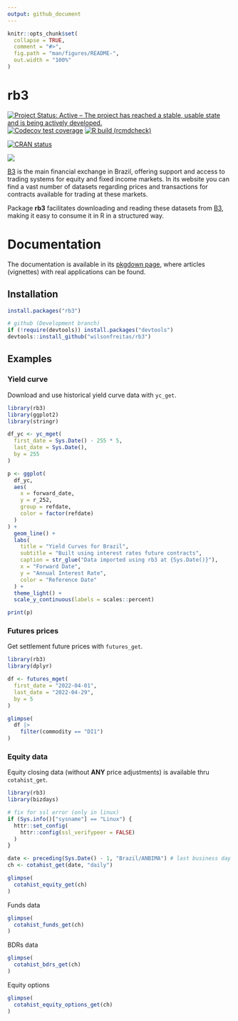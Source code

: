 ```yaml
---
output: github_document
---
```


<!-- README.md is generated from README.Rmd. Please edit that file -->

```r
knitr::opts_chunk$set(
  collapse = TRUE,
  comment = "#>",
  fig.path = "man/figures/README-",
  out.width = "100%"
)
```

# rb3

<!-- badges: start -->
[![Project Status: Active – The project has reached a stable, usable state and is being actively developed.](https://www.repostatus.org/badges/latest/active.svg)](https://www.repostatus.org/#active)
[![Codecov test coverage](https://codecov.io/gh/wilsonfreitas/rb3/branch/main/graph/badge.svg)](https://app.codecov.io/gh/wilsonfreitas/rb3?branch=main)
[![R build (rcmdcheck)](https://github.com/wilsonfreitas/rb3/workflows/R-CMD-check/badge.svg)](https://github.com/wilsonfreitas/rb3/actions)

[![CRAN status](https://www.r-pkg.org/badges/version/rb3)](https://CRAN.R-project.org/package=rb3)

[![](https://cranlogs.r-pkg.org/badges/rb3)](https://cran.r-project.org/package=rb3)

<!-- badges: end -->

[B3](https://www.b3.com.br)  is the main financial exchange in Brazil, offering 
support and access to trading systems for equity and fixed income markets. 
In its website you can find a vast number of datasets regarding prices and transactions 
for contracts available for trading at these markets. 

Package **rb3** facilitates downloading and reading these datasets from 
[B3](https://www.b3.com.br), making it easy to consume it in R in a structured way.


# Documentation

The documentation is available in its [pkgdown page](https://wilsonfreitas.github.io/rb3/),
where articles (vignettes) with real applications can be found.

## Installation

```r
install.packages("rb3")
```

```r
# github (Development branch)
if (!require(devtools)) install.packages("devtools")
devtools::install_github("wilsonfreitas/rb3")
```

## Examples

### Yield curve

Download and use historical yield curve data with `yc_get`.

```r
library(rb3)
library(ggplot2)
library(stringr)

df_yc <- yc_mget(
  first_date = Sys.Date() - 255 * 5,
  last_date = Sys.Date(),
  by = 255
)

p <- ggplot(
  df_yc,
  aes(
    x = forward_date,
    y = r_252,
    group = refdate,
    color = factor(refdate)
  )
) +
  geom_line() +
  labs(
    title = "Yield Curves for Brazil",
    subtitle = "Built using interest rates future contracts",
    caption = str_glue("Data imported using rb3 at {Sys.Date()}"),
    x = "Forward Date",
    y = "Annual Interest Rate",
    color = "Reference Date"
  ) +
  theme_light() +
  scale_y_continuous(labels = scales::percent)

print(p)
```

### Futures prices

Get settlement future prices with `futures_get`.

```r
library(rb3)
library(dplyr)

df <- futures_mget(
  first_date = "2022-04-01",
  last_date = "2022-04-29",
  by = 5
)

glimpse(
  df |>
    filter(commodity == "DI1")
)
```

### Equity data

Equity closing data (without **ANY** price adjustments) is available thru `cotahist_get`.

```r
library(rb3)
library(bizdays)

# fix for ssl error (only in linux)
if (Sys.info()["sysname"] == "Linux") {
  httr::set_config(
    httr::config(ssl_verifypeer = FALSE)
  )
}

date <- preceding(Sys.Date() - 1, "Brazil/ANBIMA") # last business day
ch <- cotahist_get(date, "daily")

glimpse(
  cotahist_equity_get(ch)
)
```

Funds data

```r
glimpse(
  cotahist_funds_get(ch)
)
```

BDRs data

```r
glimpse(
  cotahist_bdrs_get(ch)
)
```

Equity options

```r
glimpse(
  cotahist_equity_options_get(ch)
)
```
